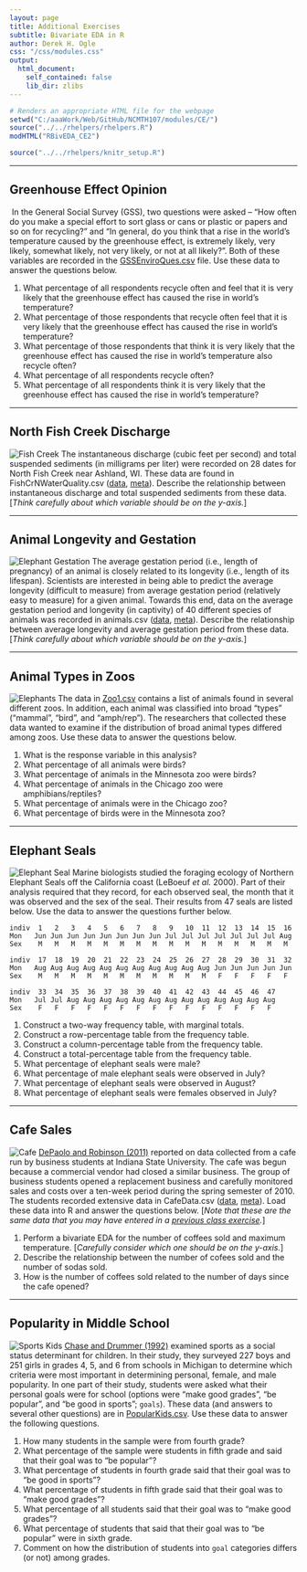```yaml
---
layout: page
title: Additional Exercises
subtitle: Bivariate EDA in R
author: Derek H. Ogle
css: "/css/modules.css"
output:
  html_document:
    self_contained: false
    lib_dir: zlibs
---
```


```r
# Renders an appropriate HTML file for the webpage
setwd("C:/aaaWork/Web/GitHub/NCMTH107/modules/CE/")
source("../../rhelpers/rhelpers.R")
modHTML("RBivEDA_CE2")
```

```r
source("../../rhelpers/knitr_setup.R")
```

----

## Greenhouse Effect Opinion
<img src="zimgs/greenhouse_effect.jpg" alt="" class="img-right">
In the General Social Survey (GSS), two questions were asked -- "How often do you make a special effort to sort glass or cans or plastic or papers and so on for recycling?" and "In general, do you think that a rise in the world's temperature caused by the greenhouse effect, is extremely likely, very likely, somewhat likely, not very likely, or not at all likely?". Both of these variables are recorded in the [GSSEnviroQues.csv](https://raw.githubusercontent.com/droglenc/NCData/master/GSSEnviroQues.csv) file. Use these data to answer the questions below.

1. What percentage of all respondents recycle often and feel that it is very likely that the greenhouse effect has caused the rise in world's temperature?
1. What percentage of those respondents that recycle often feel that it is very likely that the greenhouse effect has caused the rise in world's temperature?
1. What percentage of those respondents that think it is very likely that the greenhouse effect has caused the rise in world's temperature also recycle often?
1. What percentage of all respondents recycle often?
1. What percentage of all respondents think it is very likely that the greenhouse effect has caused the rise in world's temperature?

----

## North Fish Creek Discharge
<img src="zimgs/fish-creek.jpg" alt="Fish Creek" class="img-right">
The instantaneous discharge (cubic feet per second) and total suspended sediments (in milligrams per liter) were recorded on 28 dates for North Fish Creek near Ashland, WI.  These data are found in FishCrNWaterQuality.csv ([data](https://raw.githubusercontent.com/droglenc/NCData/master/FishCrNWaterQuality.csv), [meta](https://raw.githubusercontent.com/droglenc/NCData/master/FishCrNWaterQuality_meta.txt)). Describe the relationship between instantaneous discharge and total suspended sediments from these data. [*Think carefully about which variable should be on the y-axis.*]

----

## Animal Longevity and Gestation
<img src="zimgs/gestation.jpg" alt="Elephant Gestation" class="img-right">
The average gestation period (i.e., length of pregnancy) of an animal is closely related to its longevity (i.e., length of its lifespan). Scientists are interested in being able to predict the average longevity (difficult to measure) from average gestation period (relatively easy to measure) for a given animal. Towards this end, data on the average gestation period and longevity (in captivity) of 40 different species of animals was recorded in animals.csv ([data](https://raw.githubusercontent.com/droglenc/NCData/master/animals.csv), [meta](https://raw.githubusercontent.com/droglenc/NCData/master/animals_meta.txt)). Describe the relationship between average longevity and average gestation period from these data. [*Think carefully about which variable should be on the y-axis.*]

----

## Animal Types in Zoos
<img src="zimgs/zoo.jpg" alt="Elephants" class="img-right">
The data in [Zoo1.csv](https://raw.githubusercontent.com/droglenc/NCData/master/Zoo1.csv) contains a list of animals found in several different zoos. In addition, each animal was classified into broad "types" ("mammal", "bird", and "amph/rep"). The researchers that collected these data wanted to examine if the distribution of broad animal types differed among zoos. Use these data to answer the questions below.

1. What is the response variable in this analysis?
1. What percentage of all animals were birds?
1. What percentage of animals in the Minnesota zoo were birds?
1. What percentage of animals in the Chicago zoo were amphibians/reptiles?
1. What percentage of animals were in the Chicago zoo?
1. What percentage of birds were in the Minnesota zoo?

----

## Elephant Seals
<img src="zimgs/ElephantSeals.jpg" alt="Elephant Seal" class="img-right">
Marine biologists studied the foraging ecology of Northern Elephant Seals off the California coast (LeBoeuf *et al.* 2000). Part of their analysis required that they record, for each observed seal, the month that it was observed and the sex of the seal. Their results from 47 seals are listed below. Use the data to answer the questions further below.

```
indiv  1   2   3   4   5   6   7   8   9   10  11  12  13  14  15  16
Mon   Jun Jun Jun Jun Jun Jun Jun Jun Jul Jul Jul Jul Jul Jul Jul Aug
Sex    M   M   M   M   M   M   M   M   M   M   M   M   M   M   M   M

indiv  17  18  19  20  21  22  23  24  25  26  27  28  29  30  31  32
Mon   Aug Aug Aug Aug Aug Aug Aug Aug Aug Aug Aug Jun Jun Jun Jun Jun
Sex    M   M   M   M   M   M   M   M   M   M   M   F   F   F   F   F

indiv  33  34  35  36  37  38  39  40  41  42  43  44  45  46  47
Mon   Jul Jul Aug Aug Aug Aug Aug Aug Aug Aug Aug Aug Aug Aug Aug
Sex    F   F   F   F   F   F   F   F   F   F   F   F   F   F   F
```

1. Construct a two-way frequency table, with marginal totals.
1. Construct a row-percentage table from the frequency table.
1. Construct a column-percentage table from the frequency table.
1. Construct a total-percentage table from the frequency table.
1. What percentage of elephant seals were male?
1. What percentage of male elephant seals were observed in July?
1. What percentage of elephant seals were observed in August?
1. What percentage of elephant seals were females observed in July?

----

## Cafe Sales
<img src="zimgs/cafe.jpg" alt="Cafe" class="img-right">
[DePaolo and Robinson (2011)](http://www.amstat.org/publications/jse/v19n1/depaolo.pdf) reported on data collected from a cafe run by business students at Indiana State University. The cafe was begun because a commercial vendor had closed a similar business. The group of business students opened a replacement business and carefully monitored sales and costs over a ten-week period during the spring semester of 2010. The students recorded extensive data in CafeData.csv ([data](https://raw.githubusercontent.com/droglenc/NCData/master/CafeData.csv), [meta](https://raw.githubusercontent.com/droglenc/NCData/master/CafeData_meta.txt)). Load these data into R and answer the questions below. [*Note that these are the same data that you may have entered in a [previous class exercise](UEDAQuant2_CE2.html#cafe-sales).*]

1. Perform a bivariate EDA for the number of coffees sold and maximum temperature. [*Carefully consider which one should be on the y-axis.*]
1. Describe the relationship between the number of cofees sold and the number of sodas sold.
1. How is the number of coffees sold related to the number of days since the cafe opened?

----

## Popularity in Middle School
<img src="zimgs/sports_kids_2.jpg" alt="Sports Kids" class="img-right">
[Chase and Drummer (1992)](http://www.ncbi.nlm.nih.gov/pubmed/1439167) examined sports as a social status determinant for children.  In their study, they surveyed 227 boys and 251 girls in grades 4, 5, and 6 from schools in Michigan to determine which criteria were most important in determining personal, female, and male popularity.  In one part of their study, students were asked what their personal goals were for school (options were "make good grades", "be popular", and "be good in sports"; `goals`).  These data (and answers to several other questions) are in [PopularKids.csv](https://github.com/droglenc/NCData/raw/master/PopularKids.csv).  Use these data to answer the following questions.

1. How many students in the sample were from fourth grade?
1. What percentage of the sample were students in fifth grade and said that their goal was to "be popular"?
1. What percentage of students in fourth grade said that their goal was to "be good in sports"?
1. What percentage of students in fifth grade said that their goal was to "make good grades"?
1. What percentage of all students said that their goal was to "make good grades"?
1. What percentage of students that said that their goal was to "be popular" were in sixth grade.
1. Comment on how the distribution of students into `goal` categories differs (or not) among grades.
